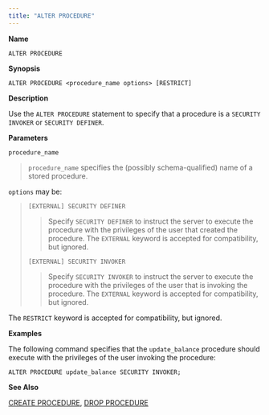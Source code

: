 ```yaml
---
title: "ALTER PROCEDURE"
---
```


<div id="alter_procedure" class="registered_link"></div>


**Name**

`ALTER PROCEDURE`

**Synopsis**

``` text
ALTER PROCEDURE <procedure_name options> [RESTRICT]
```

**Description**

Use the `ALTER PROCEDURE` statement to specify that a procedure is a `SECURITY INVOKER` or `SECURITY DEFINER`.

**Parameters**

`procedure_name`

> `procedure_name` specifies the (possibly schema-qualified) name of a stored procedure.

`options` may be:

> `[EXTERNAL] SECURITY DEFINER`
>
> > Specify `SECURITY DEFINER` to instruct the server to execute the procedure with the privileges of the user that created the procedure. The `EXTERNAL` keyword is accepted for compatibility, but ignored.
>
> `[EXTERNAL] SECURITY INVOKER`
>
> > Specify `SECURITY INVOKER` to instruct the server to execute the procedure with the privileges of the user that is invoking the procedure. The `EXTERNAL` keyword is accepted for compatibility, but ignored.

The `RESTRICT` keyword is accepted for compatibility, but ignored.

**Examples**

The following command specifies that the `update_balance` procedure should execute with the privileges of the user invoking the procedure:

``` text
ALTER PROCEDURE update_balance SECURITY INVOKER;
```

**See Also**

[CREATE PROCEDURE](#create_procedure), [DROP PROCEDURE](#drop_procedure)
